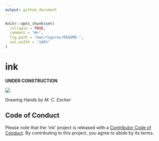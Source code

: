 ```yaml
---
output: github_document
---
```


<!-- README.md is generated from README.Rmd. Please edit that file -->

```r
knitr::opts_chunk$set(
  collapse = TRUE,
  comment = "#>",
  fig.path = "man/figures/README-",
  out.width = "100%"
)
```
# ink

<!-- badges: start -->
<!-- badges: end -->

**UNDER CONSTRUCTION**

![](https://uploads4.wikiart.org/images/m-c-escher/drawing-hands.jpg!Large.jpg)

Drawing Hands *by M. C. Escher*

## Code of Conduct
Please note that the 'ink' project is released with a
[Contributor Code of Conduct](CODE_OF_CONDUCT.md).
By contributing to this project, you agree to abide by its terms.
